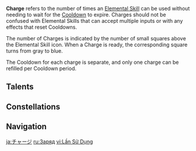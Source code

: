 {{About|multiple uses of the same Talent|information on the different effects a Talent can have based on how long it was charged|Charge Level}}
{{Terminology Infobox
|image = 
|type  = Combat
|type2 = Game Systems
}}
'''Charge''' refers to the number of times an [[Elemental Skill]] can be used without needing to wait for the [[Cooldown]] to expire. Charges should not be confused with Elemental Skills that can accept multiple inputs or with any effects that reset Cooldowns.

The number of Charges is indicated by the number of small squares above the Elemental Skill icon. When a Charge is ready, the corresponding square turns from gray to blue.

The Cooldown for each charge is separate, and only one charge can be refilled per Cooldown period.

==Talents==
{{Talents by Category Table|Charge Talents|shortheader=with multiple charges}}

==Constellations==
{{Constellations by Category Table|Charge Addition Constellations|shortheader=that provide additional charges}}

==Navigation==
{{Talent Type Navbox|state=collapsed}}
{{Combat Navbox}}

[[ja:チャージ]]
[[ru:Заряд]]
[[vi:Lần Sử Dụng]]